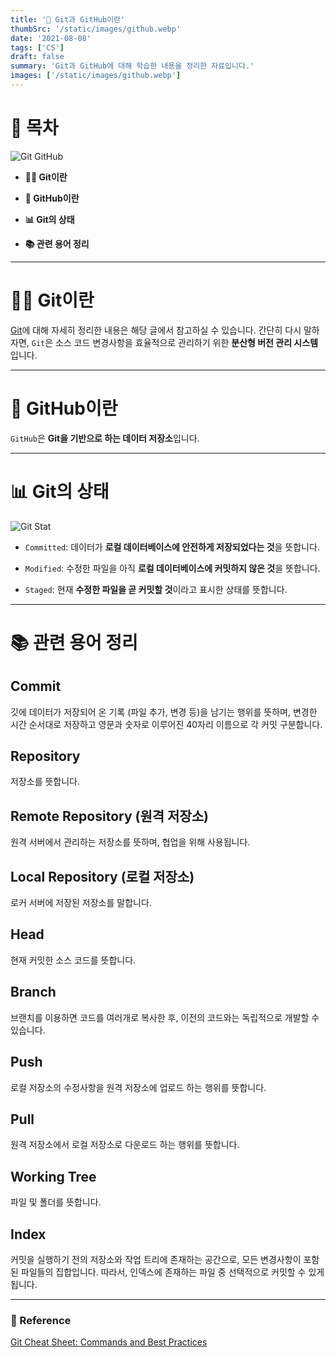 ```yaml
---
title: '🤔 Git과 GitHub이란'
thumbSrc: '/static/images/github.webp'
date: '2021-08-08'
tags: ['CS']
draft: false
summary: 'Git과 GitHub에 대해 학습한 내용을 정리한 자료입니다.'
images: ['/static/images/github.webp']
---
```


# 📌 목차

![Git GitHub](/static/images/github.webp)

- **💁🏻 Git이란**

- **🐙 GitHub이란**

- **📊 Git의 상태**

- **📚 관련 용어 정리**

---

# 💁🏻 Git이란

[Git](https://www.golee.tech/blog/git-note)에 대해 자세히 정리한 내용은 해당 글에서 참고하실 수 있습니다. 간단히 다시 말하자면, `Git`은 소스 코드 변경사항을 효율적으로 관리하기 위한 **분산형 버전 관리 시스템**입니다.

---

# 🐙 GitHub이란

`GitHub`은 **Git을 기반으로 하는 데이터 저장소**입니다.

---

# 📊 Git의 상태

![Git Stat](/static/images/github2.png)

- `Committed`: 데이터가 **로컬 데이터베이스에 안전하게 저장되었다는 것**을 뜻합니다.

- `Modified`: 수정한 파일을 아직 **로컬 데이터베이스에 커밋하지 않은 것**을 뜻합니다.

- `Staged`: 현재 **수정한 파일을 곧 커밋할 것**이라고 표시한 상태를 뜻합니다.

---

# 📚 관련 용어 정리

## Commit

깃에 데이터가 저장되어 온 기록 (파일 추가, 변경 등)을 남기는 행위를 뜻하며, 변경한 시간 순서대로 저장하고 영문과 숫자로 이루어진 40자리 이름으로 각 커밋 구분합니다.

## Repository

저장소를 뜻합니다.

## Remote Repository (원격 저장소)

원격 서버에서 관리하는 저장소를 뜻하며, 협업을 위해 사용됩니다.

## Local Repository (로컬 저장소)

로커 서버에 저장된 저장소를 말합니다.

## Head

현재 커밋한 소스 코드를 뜻합니다.

## Branch

브랜치를 이용하면 코드를 여러개로 복사한 후, 이전의 코드와는 독립적으로 개발할 수 있습니다.

## Push

로컬 저장소의 수정사항을 원격 저장소에 업로드 하는 행위를 뜻합니다.

## Pull

원격 저장소에서 로컬 저장소로 다운로드 하는 행위를 뜻합니다.

## Working Tree

파일 및 폴더를 뜻합니다.

## Index

커밋을 실행하기 전의 저장소와 작업 트리에 존재하는 공간으로, 모든 변경사항이 포함된 파일들의 집합입니다. 따라서, 인덱스에 존재하는 파일 중 선택적으로 커밋할 수 있게 됩니다.

---

### 🔗 Reference

[Git Cheat Sheet: Commands and Best Practices](https://www.jrebel.com/blog/git-cheat-sheet)

